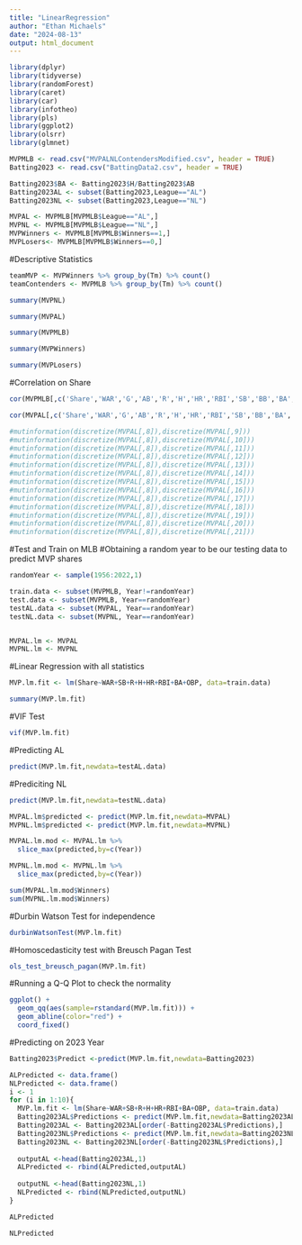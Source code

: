---
title: "LinearRegression"
author: "Ethan Michaels"
date: "2024-08-13"
output: html_document
---
```{r}
library(dplyr)
library(tidyverse)
library(randomForest)
library(caret)
library(car)
library(infotheo)
library(pls)
library(ggplot2)
library(olsrr)
library(glmnet)
```

```{r}
MVPMLB <- read.csv("MVPALNLContendersModified.csv", header = TRUE)
Batting2023 <- read.csv("BattingData2.csv", header = TRUE)
```

```{r}
Batting2023$BA <- Batting2023$H/Batting2023$AB
Batting2023AL <- subset(Batting2023,League=="AL")
Batting2023NL <- subset(Batting2023,League=="NL")
```

```{r}
MVPAL <- MVPMLB[MVPMLB$League=="AL",]
MVPNL <- MVPMLB[MVPMLB$League=="NL",]
MVPWinners <- MVPMLB[MVPMLB$Winners==1,]
MVPLosers<- MVPMLB[MVPMLB$Winners==0,]
```

#Descriptive Statistics 
```{r}
teamMVP <- MVPWinners %>% group_by(Tm) %>% count()
teamContenders <- MVPMLB %>% group_by(Tm) %>% count()

```

```{r}
summary(MVPNL)
```

```{r}
summary(MVPAL)

```

```{r}
summary(MVPMLB)

```
```{r}
summary(MVPWinners)
```

```{r}
summary(MVPLosers)
```


#Correlation on Share 
```{r}
cor(MVPMLB[,c('Share','WAR','G','AB','R','H','HR','RBI','SB','BB','BA','OBP','SLG','OPS')])
```

```{r}
cor(MVPAL[,c('Share','WAR','G','AB','R','H','HR','RBI','SB','BB','BA','OBP','SLG','OPS')])
```

```{r}
#mutinformation(discretize(MVPAL[,8]),discretize(MVPAL[,9]))
#mutinformation(discretize(MVPAL[,8]),discretize(MVPAL[,10]))
#mutinformation(discretize(MVPAL[,8]),discretize(MVPAL[,11]))
#mutinformation(discretize(MVPAL[,8]),discretize(MVPAL[,12]))
#mutinformation(discretize(MVPAL[,8]),discretize(MVPAL[,13]))
#mutinformation(discretize(MVPAL[,8]),discretize(MVPAL[,14]))
#mutinformation(discretize(MVPAL[,8]),discretize(MVPAL[,15]))
#mutinformation(discretize(MVPAL[,8]),discretize(MVPAL[,16]))
#mutinformation(discretize(MVPAL[,8]),discretize(MVPAL[,17]))
#mutinformation(discretize(MVPAL[,8]),discretize(MVPAL[,18]))
#mutinformation(discretize(MVPAL[,8]),discretize(MVPAL[,19]))
#mutinformation(discretize(MVPAL[,8]),discretize(MVPAL[,20]))
#mutinformation(discretize(MVPAL[,8]),discretize(MVPAL[,21]))
```

#Test and Train on MLB
#Obtaining a random year to be our testing data to predict MVP shares
```{r}
randomYear <- sample(1956:2022,1)
```

```{r}
train.data <- subset(MVPMLB, Year!=randomYear)
test.data <- subset(MVPMLB, Year==randomYear)
testAL.data <- subset(MVPAL, Year==randomYear)
testNL.data <- subset(MVPNL, Year==randomYear)


MVPAL.lm <- MVPAL
MVPNL.lm <- MVPNL
```

#Linear Regression with all statistics 
```{r}
MVP.lm.fit <- lm(Share~WAR+SB+R+H+HR+RBI+BA+OBP, data=train.data)
```

```{r}
summary(MVP.lm.fit)
```
#VIF Test
```{r}
vif(MVP.lm.fit)
```
#Predicting AL
```{r}
predict(MVP.lm.fit,newdata=testAL.data)
```
#Prediciting NL
```{r}
predict(MVP.lm.fit,newdata=testNL.data)
```

```{r}
MVPAL.lm$predicted <- predict(MVP.lm.fit,newdata=MVPAL)
MVPNL.lm$predicted <- predict(MVP.lm.fit,newdata=MVPNL)

```

```{r}
MVPAL.lm.mod <- MVPAL.lm %>%
  slice_max(predicted,by=c(Year))
```

```{r}
MVPNL.lm.mod <- MVPNL.lm %>%
  slice_max(predicted,by=c(Year))
```

```{r}
sum(MVPAL.lm.mod$Winners)
sum(MVPNL.lm.mod$Winners)
```
#Durbin Watson Test for independence
```{r}
durbinWatsonTest(MVP.lm.fit)
```

#Homoscedasticity test with Breusch Pagan Test
```{r}
ols_test_breusch_pagan(MVP.lm.fit)
```

#Running a Q-Q Plot to check the normality
```{r}
ggplot() +
  geom_qq(aes(sample=rstandard(MVP.lm.fit))) +
  geom_abline(color="red") +
  coord_fixed()
```
#Predicting on 2023 Year
```{r}
Batting2023$Predict <-predict(MVP.lm.fit,newdata=Batting2023)

```

```{r}
ALPredicted <- data.frame()
NLPredicted <- data.frame()
i <- 1
for (i in 1:10){
  MVP.lm.fit <- lm(Share~WAR+SB+R+H+HR+RBI+BA+OBP, data=train.data)
  Batting2023AL$Predictions <- predict(MVP.lm.fit,newdata=Batting2023AL)
  Batting2023AL <- Batting2023AL[order(-Batting2023AL$Predictions),]
  Batting2023NL$Predictions <- predict(MVP.lm.fit,newdata=Batting2023NL)
  Batting2023NL <- Batting2023NL[order(-Batting2023NL$Predictions),]
  
  outputAL <-head(Batting2023AL,1)
  ALPredicted <- rbind(ALPredicted,outputAL)
  
  outputNL <-head(Batting2023NL,1)
  NLPredicted <- rbind(NLPredicted,outputNL)
}
```

```{r}
ALPredicted
```

```{r}
NLPredicted
```

```{r}

```